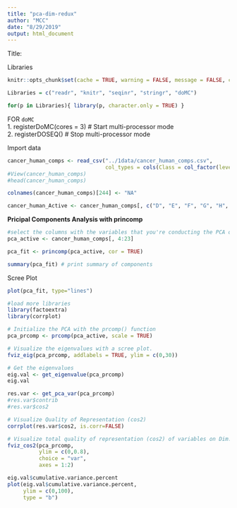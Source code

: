 ```yaml
---
title: "pca-dim-redux"
author: "MCC"
date: "8/29/2019"
output: html_document
---
```


Title:

Libraries  
```r
knitr::opts_chunk$set(cache = TRUE, warning = FALSE, message = FALSE, cache.lazy = FALSE)

Libraries = c("readr", "knitr", "seqinr", "stringr", "doMC")

for(p in Libraries){ library(p, character.only = TRUE) }
```

FOR `doMC`  
1. registerDoMC(cores = 3) # Start multi-processor mode  
2. registerDOSEQ() # Stop multi-processor mode  

Import data
```r
cancer_human_comps <- read_csv("../1data/cancer_human_comps.csv",
                               col_types = cols(Class = col_factor(levels = c("0","1"))))
#View(cancer_human_comps)
#head(cancer_human_comps)

colnames(cancer_human_comps)[244] <- "NA" 

cancer_human_Active <- cancer_human_comps[, c("D", "E", "F", "G", "H", "K", "L", "N", "Q", "R", "S", "T", "V", "Y", "AA", "AD", "AE", "AF", "AG", "AI", "AL", "AM", "AP", "AR", "AT", "AV", "AY", "CA", "CC", "CE", "CF", "CG", "CI", "CK", "CL", "CN", "CP", "CQ", "CR", "CS", "CV", "CY", "DA", "DC", "DD", "DG", "DK", "DP", "DQ", "DR", "DS", "DW", "EA", "EC", "EE", "EK", "EN", "ES", "FA", "FC", "FK", "FL", "FT", "GA", "GC", "GD", "GG", "GL", "GR", "GT", "GV", "HC", "HK", "HS", "IA", "ID", "IG", "KC", "KD", "KE", "KF", "KH", "KK", "KN", "KQ", "KR", "KS", "KY", "LA", "LC", "LE", "LH", "LL", "LQ", "LS", "ME", "NA", "NC", "NI", "NK", "NS", "PA", "PC", "PD", "PS", "PT", "PV", "QC", "QE", "QK", "QL", "RA", "RD", "RE", "RI", "RK", "RM", "SA", "SC", "SE", "SK", "SL", "SP", "SQ", "ST", "TA", "TC", "TD", "TG", "TK", "TS", "TT", "TV", "VA", "VC", "YA", "YC", "YF", "YL")]
```


**Pricipal Components Analysis with princomp**

```r
#select the columns with the variables that you're conducting the PCA on
pca_active <- cancer_human_comps[, 4:23]

pca_fit <- princomp(pca_active, cor = TRUE) 

summary(pca_fit) # print summary of components
```
Scree Plot
```r
plot(pca_fit, type="lines")
```


```r
#load more libraries
library(factoextra)
library(corrplot)

# Initialize the PCA with the prcomp() function
pca_prcomp <- prcomp(pca_active, scale = TRUE)

# Visualize the eigenvalues with a scree plot. 
fviz_eig(pca_prcomp, addlabels = TRUE, ylim = c(0,30))
```

```r
# Get the eigenvalues
eig.val <- get_eigenvalue(pca_prcomp)
eig.val
```

```r
res.var <- get_pca_var(pca_prcomp)
#res.var$contrib 
#res.var$cos2    

# Visualize Quality of Representation (cos2)
corrplot(res.var$cos2, is.corr=FALSE)
```


```r
# Visualize total quality of representation (cos2) of variables on Dim.1 and Dim.2 (axes=1:2)
fviz_cos2(pca_prcomp, 
          ylim = c(0,0.8),
          choice = "var", 
          axes = 1:2)
```


```r
eig.val$cumulative.variance.percent
plot(eig.val$cumulative.variance.percent,
     ylim = c(0,100),
     type = "b")
```


